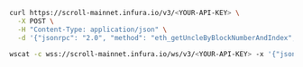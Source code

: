 
<Tabs>
  <TabItem value="cURL">

  ```bash
  curl https://scroll-mainnet.infura.io/v3/<YOUR-API-KEY> \
    -X POST \
    -H "Content-Type: application/json" \
    -d '{"jsonrpc": "2.0", "method": "eth_getUncleByBlockNumberAndIndex", "params": ["0x29c","0x0"], "id": 1}'
  ```

  </TabItem>
    <TabItem value="WSS">

  ```bash
  wscat -c wss://scroll-mainnet.infura.io/ws/v3/<YOUR-API-KEY> -x '{"jsonrpc": "2.0", "method": "eth_getUncleByBlockNumberAndIndex", "params": ["0x29c","0x0"], "id": 1}'
  ```

  </TabItem>
</Tabs>

